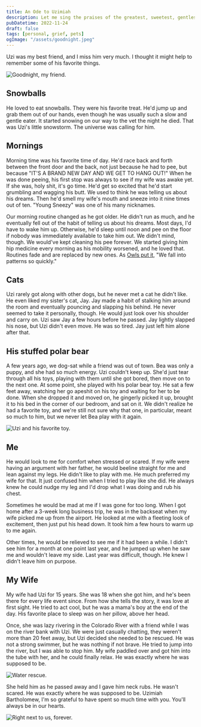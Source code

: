 ```yaml
---
title: An Ode to Uzimiah
description: Let me sing the praises of the greatest, sweetest, gentlest boy who ever lived
pubDatetime: 2022-11-24
draft: false
tags: [personal, grief, pets]
ogImage: "/assets/goodnight.jpeg"
---
```



Uzi was my best friend, and I miss him very much. I thought it might help to remember some of his favorite things.

<Image src={goodnight} alt="Goodnight, my friend." />

## Snowballs

He loved to eat snowballs. They were his favorite treat. He'd jump up and grab them out of our hands, even though he was usually such a slow and gentle eater. It started snowing on our way to the vet the night he died. That was Uzi's little snowstorm. The universe was calling for him.

## Mornings

Morning time was his favorite time of day. He'd race back and forth between the front door and the back, not just because he had to pee, but because "IT'S A BRAND NEW DAY AND WE GET TO HANG OUT!" When he was done peeing, his first stop was always to see if my wife was awake yet. If she was, holy shit, it's go time. He'd get so excited that he'd start grumbling and wagging his butt. We used to think he was telling us about his dreams. Then he'd smell my wife's mouth and sneeze into it nine times out of ten. "Young Sneezy" was one of his many nicknames.

Our morning routine changed as he got older. He didn't run as much, and he eventually fell out of the habit of telling us about his dreams. Most days, I'd have to wake him up. Otherwise, he'd sleep until noon and pee on the floor if nobody was immediately available to take him out. We didn't mind, though. We would've kept cleaning his pee forever. We started giving him hip medicine every morning as his mobility worsened, and he loved that. Routines fade and are replaced by new ones. As [Owls put it](https://www.youtube.com/watch?v=GBw7-9eawnc), "We fall into patterns so quickly."

## Cats

Uzi rarely got along with other dogs, but he never met a cat he didn't like. He even liked my sister's cat, Jay. Jay made a habit of stalking him around the room and eventually pouncing and slapping his behind. He never seemed to take it personally, though. He would just look over his shoulder and carry on. Uzi saw Jay a few hours before he passed. Jay lightly slapped his nose, but Uzi didn't even move. He was so tired. Jay just left him alone after that.

## His stuffed polar bear

A few years ago, we dog-sat while a friend was out of town. Bea was only a puppy, and she had so much energy. Uzi couldn't keep up. She'd just tear through all his toys, playing with them until she got bored, then move on to the next one. At some point, she played with his polar bear toy. He sat a few feet away, watching her go apeshit on his toy and waiting for her to be done. When she dropped it and moved on, he gingerly picked it up, brought it to his bed in the corner of our bedroom, and sat on it. We didn't realize he had a favorite toy, and we're still not sure why that one, in particular, meant so much to him, but we never let Bea play with it again.

<Image src={polarBear} alt="Uzi and his favorite toy." />

## Me

He would look to me for comfort when stressed or scared. If my wife were having an argument with her father, he would beeline straight for me and lean against my legs. He didn't like to play with me. He much preferred my wife for that. It just confused him when I tried to play like she did. He always knew he could nudge my leg and I'd drop what I was doing and rub his chest.

Sometimes he would be mad at me if I was gone for too long. When I got home after a 3-week long business trip, he was in the backseat when my wife picked me up from the airport. He looked at me with a fleeting look of excitement, then just put his head down. It took him a few hours to warm up to me again.

Other times, he would be relieved to see me if it had been a while. I didn't see him for a month at one point last year, and he jumped up when he saw me and wouldn't leave my side. Last year was difficult, though. He knew I didn't leave him on purpose.

## My Wife

My wife had Uzi for 15 years. She was 18 when she got him, and he's been there for every life event since. From how she tells the story, it was love at first sight. He tried to act cool, but he was a mama's boy at the end of the day. His favorite place to sleep was on her pillow, above her head.

Once, she was lazy rivering in the Colorado River with a friend while I was on the river bank with Uzi. We were just casually chatting, they weren't more than 20 feet away, but Uzi decided she needed to be rescued. He was not a strong swimmer, but he was nothing if not brave. He tried to jump into the river, but I was able to stop him. My wife paddled over and got him into the tube with her, and he could finally relax. He was exactly where he was supposed to be.

<Image src={waterRescue} alt="Water rescue." />

She held him as he passed away and I gave him neck rubs. He wasn't scared. He was exactly where he was supposed to be. Uzimiah Bartholomew, I'm so grateful to have spent so much time with you. You'll always be in our hearts.

<Image src={wyoming} alt="Right next to us, forever." />

